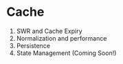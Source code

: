 # Cache

1. SWR and Cache Expiry
1. Normalization and performance
1. Persistence
1. State Management (Coming Soon!)
